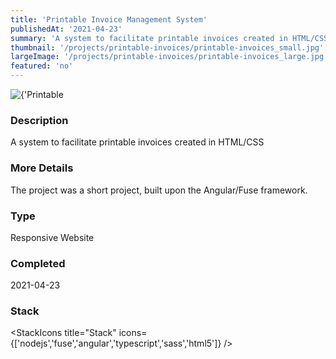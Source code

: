 ```yaml
---
title: 'Printable Invoice Management System'
publishedAt: '2021-04-23'
summary: 'A system to facilitate printable invoices created in HTML/CSS'
thumbnail: '/projects/printable-invoices/printable-invoices_small.jpg'
largeImage: '/projects/printable-invoices/printable-invoices_large.jpg'
featured: 'no'
---
```


<div className="relative w-full h-[400px] sm:h-[600px] md:h-[760px] lg:h-[920px]">
  <Image
    alt={'Printable Invoice Management System'}
    src={'/projects/printable-invoices/printable-invoices.jpg'}
    sizes="(max-width: 640px) 100%, 100%"
    fill={true}
    priority
    style={{
      objectFit: 'contain'
    }}
  />
</div>

### Description

A system to facilitate printable invoices created in HTML/CSS

### More Details

The project was a short project, built upon the Angular/Fuse framework.

### Type

Responsive Website


### Completed
2021-04-23



### Stack

<StackIcons
  title="Stack"
  icons={['nodejs','fuse','angular','typescript','sass','html5']}
  />
